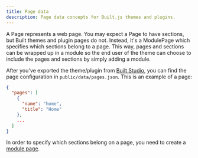 ```yaml
---
title: Page data
description: Page data concepts for Built.js themes and plugins.
---
```


A Page represents a web page. You may expect a Page to have sections, but Built themes and plugin pages do not. Instead, it's a ModulePage which specifies which sections belong to a page. This way, pages and sections can be wrapped up in a module so the end user of the theme can choose to include the pages and sections by simply adding a module.

After you've exported the theme/plugin from [Built Studio](/built-studio), you can find the page configuration in ```public/data/pages.json```. This is an example of a page:

  ```json title="public/data/pages.json" copy
  {
    "pages": [
      {
        "name": "home",
        "title": "Home"
      },
      ...
    ]
  }
  ```

In order to specify which sections belong on a page, you need to create a [module page](/docs/concepts/module-page). 